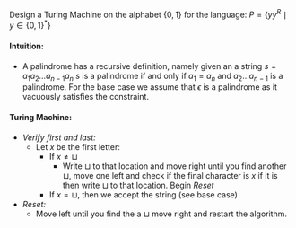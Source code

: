 Design a Turing Machine on the alphabet <math display="inline">\left\{ 0, 1 \right\}</math> for the language: <math display="block">P = \left\{ y y^{R}\mid y \in \left\{ 0, 1 \right\}^{*} \right\}</math>

==== Intuition: ====

* A palindrome has a recursive definition, namely given an a string <math display="inline">s = a_{1} a_{2}  \dots a_{n- 1}a_{n}</math> <math display="inline">s</math> is a palindrome if and only if <math display="inline">a_{1}=a_{n}</math> and <math display="inline">a_{2} \ldots a_{n-1}</math> is a palindrome. For the base case we assume that <math display="inline">\epsilon</math> is a palindrome as it vacuously satisfies the constraint.

==== Turing Machine: ====

* ''Verify first and last:''
** Let <math display="inline">x</math> be the first letter:
*** If <math display="inline">x \neq \sqcup</math>
**** Write <math display="inline">\sqcup</math> to that location and move right until you find another <math display="inline">\sqcup</math>, move one left and check if the final character is <math display="inline">x</math> if it is then write <math display="inline">\sqcup</math> to that location. Begin ''Reset''
*** If <math display="inline">x = \sqcup</math>, then we accept the string (see base case)
* ''Reset:''
** Move left until you find the a <math display="inline">\sqcup</math> move right and restart the algorithm.
{{Knowledge Metadata|Computability|Example}}